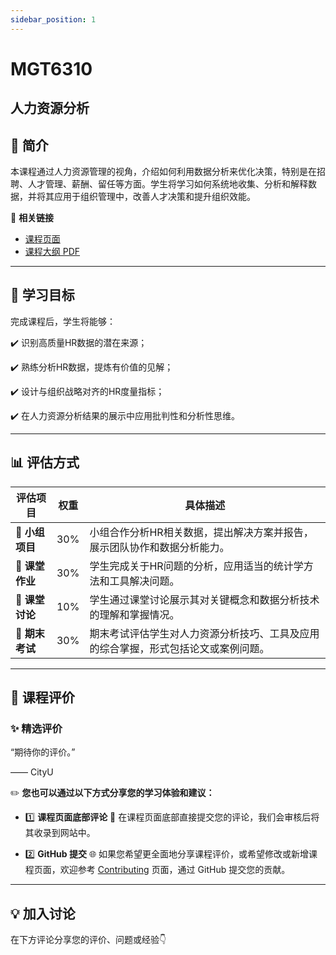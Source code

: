 ```yaml
---
sidebar_position: 1
---
```


# MGT6310
## 人力资源分析

## **📘 简介**
本课程通过人力资源管理的视角，介绍如何利用数据分析来优化决策，特别是在招聘、人才管理、薪酬、留任等方面。学生将学习如何系统地收集、分析和解释数据，并将其应用于组织管理中，改善人才决策和提升组织效能。

🔗 **相关链接**
- [课程页面](https://www.cityu.edu.hk/catalogue/pg/202425/course/MGT6310.htm)
- [课程大纲 PDF](https://www.cityu.edu.hk/catalogue/pg/202425/course/MGT6310.pdf)

---

## **🎯 学习目标**

完成课程后，学生将能够：

✔️ 识别高质量HR数据的潜在来源；

✔️ 熟练分析HR数据，提炼有价值的见解；

✔️ 设计与组织战略对齐的HR度量指标；

✔️ 在人力资源分析结果的展示中应用批判性和分析性思维。

---

## **📊 评估方式**

| **评估项目**           | **权重** | **具体描述**                                                                                       |
|-----------------------|---------|---------------------------------------------------------------------------------------------------|
| **📄 小组项目**        | 30%     | 小组合作分析HR相关数据，提出解决方案并报告，展示团队协作和数据分析能力。                         |
| **📄 课堂作业**        | 30%     | 学生完成关于HR问题的分析，应用适当的统计学方法和工具解决问题。                                    |
| **📄 课堂讨论**        | 10%     | 学生通过课堂讨论展示其对关键概念和数据分析技术的理解和掌握情况。                                  |
| **📝 期末考试**        | 30%     | 期末考试评估学生对人力资源分析技巧、工具及应用的综合掌握，形式包括论文或案例问题。               |

---

## **💬 课程评价**

### ✨ **精选评价**
<div className={commentStyles.commentBox}>
    <p className={commentStyles.commentText}>
        “期待你的评价。”
    </p>
    <p className={commentStyles.commentAuthor}>—— CityU</p>
</div>

✏️ **您也可以通过以下方式分享您的学习体验和建议：**

- 1️⃣ **课程页面底部评论**
💬 在课程页面底部直接提交您的评论，我们会审核后将其收录到网站中。

- 2️⃣ **GitHub 提交**
🌐 如果您希望更全面地分享课程评价，或希望修改或新增课程页面，欢迎参考 [Contributing](https://penjc.github.io/cityU-navigator/contributing) 页面，通过 GitHub 提交您的贡献。


---

## **💡 加入讨论**

在下方评论分享您的评价、问题或经验👇
<Utterances />
